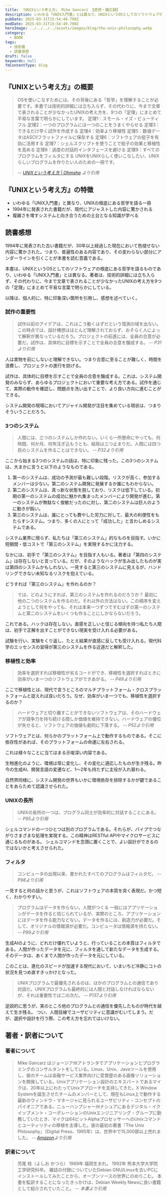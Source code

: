 ```yaml
---
title: 『UNIXという考え方』 Mike Gancarz 【感想・備忘録】
description: いわゆる「UNIX入門書」とは異なり、UNIXというOSとしてのソフトウェアの根底にある哲学を語る一冊。1994年に発表された、今となっては古い書籍だが、まるで現代にアジャストして書かれたかのような内容に驚かされた。拡大と共に複雑化を増す現代のシステム開発を見直す意味でも意義のある読書となった。
pubDate: 2025-03-31T15:54:49.790Z
modDate: 2025-03-31T15:54:49.790Z
heroImage: ../../../../assets/images/blog/the-unix-philosophy.webp
category:
  - BOOK
tags:
  - 技術書
  - 読書感想
draft: false
keywords: null
fmContentType: blog
---
```



## 『UNIXという考え方』の概要

> OSを使いこなすためには、その背後にある「哲学」を理解することが必要です。本書では技術的詳細には立ち入らず、その代わりに、今まで文章で表されることが少なかったUNIXの考え方を、9つの「定理」にまとめて平易な言葉で明らかにしています。
> 定理1：スモール・イズ・ビューティフル
> 定理2：一つのプログラムには一つのことをうまくやらせる
> 定理3：できるだけ早く試作を作成する
> 定理4：効率より移植性
> 定理5：数値データはASCIIフラットファイルに保存する
> 定理6：ソフトウェアの挺子を有効に活用する
> 定理7：シェルスクリプトを使うことで挺子の効果と移植性を高める
> 定理8：過度の対話的インタフェースを避ける
> 定理9：すべてのプログラムをフィルタにする
> UNIXをUNIXらしく使いこなしたい、UNIXらしいプログラムを作りたい人のための一冊です。
>
> <cite>-- [UNIXという考え方 | Ohmsha](https://www.ohmsha.co.jp/book/9784274064067/) より引用</cite>

## 『UNIXという考え方』の特徴

- いわゆる「UNIX入門書」と異なり、UNIXの根底にある哲学を語る一冊
- 1994年に発表された書籍だが、現代にアジャストした内容に驚かされる
- 複雑さを増すシステムと向き合うための土台となる知識が学べる

## 読書感想

1994年に発表された古い書籍だが、30年以上経過した現在において色褪せない内容に驚かされた。つまり、普遍性のある内容であり、その変わらない部分にアンダーラインを引くことが本書を読む意義である。

本書は、UNIXというOSとしてのソフトウェアの根底にある哲学を語るものであり、いわゆる「UNIX入門書」とは異なる。著者は、技術的詳細には立ち入らず、その代わりに、今まで文章で表されることが少なかったUNIXの考え方を9つの「定理」にまとめて平易な言葉で明らかにしている。

以降は、個人的に、特に印象深い箇所を引用し、感想を述べていく。

### 試作の重要性

> 試作以前のアイデアは、これはこう動くはずだという憶測の域を出ない。この時点では、設計構想はほとんど理解されておらず、おそらく人によって解釈が異なっているだろう。プロジェクトの前進には、全員の合意が必要だ。試作は、具体的に目標を示すことで全員の合意を醸成する。 <cite>-- P31より引用</cite>

人は実物を前にしないと理解できない。つまり合意に至ることが難しく、時間を浪費し、プロジェクトの進行を妨げる。

試作は、具体的に目標を示すことで全員の合意を醸成する。これは、システム開発のみならず、あらゆるプロジェクトにおいて重要な考え方である。試作を通じて、実際の動作を確認し、問題点を洗い出すことで、より良い方向に進むことができる。

システム開発の現場においてアジャイル開発が注目を集めている現状は、つまりそういうことだろう。

### 3つのシステム

> 人間には、三つのシステムしか作れない。いくら一所懸命にやっても、何時間、何か月、何年注ぎ込もうとも、結局は三つ止まりだ。人間には四つ目のシステムを作ることはできない。 <cite>-- P32より引用</cite>

ここから始まる3つのシステムの話は、特に印象に残った。この3つのシステムは、大まかに言うと以下のようなものである。

1. 第一のシステムは、成功の予測が最も難しい段階。リスクが高く、参加するメンバーは少ない。第二のシステム開発に発展するか誰にもわからない。
2. 第二のシステムは、真っ新な状態を脱しており、リスクは低下している。初期の第一のシステムの成功に魅かれ集まったメンバーにより開発が進む。第一のシステムが無駄なく俊敏だったのに対し、第二のシステムは巨人のように動きが鈍い。
3. 第三のシステムは、誰にとっても費やした労力に対して、最大の利便性をもたらすシステム。つまり、多くの人にとって「成功した」と言わしめるシステムである。

システム業界に限らず、私たちは「第三のシステム」的なものを目指す。いかに短期間・低コストで「第三のシステム」を実現するかに注力する。

なかには、初手で「第三のシステム」を目指す人もいる。著者は「第四のシステム」は存在しないと言っている。だが、そのようなハックが生み出したものが実は第四のシステムかもしれない。一見すると第三のシステムに見えるが、ハンドリングできない未知なるリスクを抱えている。

どうすれば「第三のシステム」を作れるのか？

> では、どのようにすれば、第三のシステムを作れるのだろうか？ 最初に他の二つのシステムを作るのだ。それ以外の方法はない。この順序を変えようとして何をやっても、それは本来一つずつですむはずの第一のシステムと第二のシステムをいくつも作ることにしかならないだろう。

これである。ハックは存在しない。直感を正しいと信じる傾向を持つ私たち人間は、初手で正解を出すことができない現実を受け入れる必要がある。

試験を行い、実験をくり返し、たとえ結果が直感に反しても受け入れる。現代科学のエッセンスの習得が第三のシステムを作る近道だと解釈した。

### 移植性と効率

> 効率を選択すれば移植性が劣るコードができ、移植性を選択すればときに効率がいま一つのソフトウェアができあがる。 <cite>-- P49より引用</cite>

ここで移植性とは、現代で言うところのマルチプラットフォーム・クロスプラットフォームと捉えれば良いだろう。なぜ、効率がいま一つでも、移植性を選択するのか？

> ハードウェアと切り離すことができないソフトウェアは、そのハードウェアが競争力を持ち続ける間しか価値を維持できない。ハードウェアの優位が失せると、ソフトウェアの価値も劇的に下落する。 <cite>-- P52より引用</cite>

ソフトウェアとは、何らかのプラットフォーム上で動作するものである。そこに依存性があれば、そのプラットフォームの命運に左右される。

これは様々なことに当てはまる示唆深い内容である。

生物進化のように、環境は常に変化し、その変化に適応したものが生き残る。昨今の生成AI、開発言語の変遷など、1～2年も持たずに主役が入れ替わる。

自然界同様に、システム開発の世界もいかに環境依存を排除するかが鍵であることをあらためて認識させられた。

### UNIXの長所

> UNIXの長所の一つは、プログラム同士が効率的に対話することにある。 <cite>-- P95より引用</cite>

シェルコマンドの一つひとつは別のプログラムである。それらが、パイプでつながりさまざまな処理を実現する。この精神はRESTful APIやマイクロサービスに通じるものがある。
シェルコマンドを念頭に置くことで、よい設計ができるのではないかと考えさせられた。

### フィルタ

> コンピュータの出現以来、書かれたすべてのプログラムはフィルタだ。 <cite>-- P98より引用</cite>

一見すると何の話かと思うが、これはソフトウェアの本質を突く表現だ。かつ短く、わかりやすい。

> プログラムはデータを作らない。人間がつくる
> 一般にはアプリケーションがデータを作ると信じられているが、実際のところ、アプリケーションにはデータを作る能力などない。データを作るには、創造力が必要だ。そして、オリジナルの情報源が必要だ。コンピュータは情報源を持たない。 <cite>-- P99より引用</cite>

生成AIのように、どれだけ優れていようと、行っていることの本質はフィルタである。人間が作ったデータを元に、フィルタを通して新たなデータを生成する。そのデータは、あくまで人間が作ったデータを元にしている。

このことは、進化のスピードが加速する現代において、いまいちど冷静にコトの状況を見つめ直すきっかけとなった。

> UNIXプログラムで最優先されるのは、ほかのプログラムとの通信であり対話だ。UNIXプログラムも最終的には人間と対話しなければならないが、それは重要性では二の次だ。 <cite>-- P137より引用</cite>

逆説的に思うが、実のところ他のプログラムとの通信を優先したものが時代を越えて生き残る。
つい、人間目線でユーザビリティに意識がむいてしまう。だが、選択や設計を行う際、この考え方を忘れてはいけない。


<div data-vc_mylinkbox_id='890833202'></div>

## 著者・訳者について

### 著者について

> Mike Gancarz はジョージア州アトランタでアプリケーションとプログラミングのコンサルタントをしている。Linux、Unix、Javaツールを使用し、彼のチームは金融サービス業界向けに受賞歴のある画像ソリューションを開発している。Unixアプリケーション設計のエキスパートであるマイクは、20年以上にわたってUnixアプローチを支持してきた。X Window Systemを誕生させたチームのメンバーとして、現在もLinux上で動作する最新のウィンドウ・マネージャに見られるユーザビリティ・コンセプトのパイオニアである。ニューハンプシャー州ナシュアにあるデジタル・イクイップメント・コーポレーションのUnixエンジニアリング・グループに勤務していたとき、マイクは64ビットAlphaプロセッサーへのUnixコマンドとユーティリティの移植を主導した。彼の最初の著書『The Unix Philosophy』（Digital Press、1995年）は、世界中で15,000部以上売れました。 <cite>-- [Amazon](https://www.amazon.co.jp/Linux-Unix-Philosophy-Mike-Gancarz/dp/1555582737/?_encoding=UTF8&pd_rd_w=wIgH2&content-id=amzn1.sym.b88d94eb-865c-40c1-891c-1e8277b638b4&pf_rd_p=b88d94eb-865c-40c1-891c-1e8277b638b4&pf_rd_r=357-0133123-7714176&pd_rd_wg=00fpU&pd_rd_r=567ae958-05d5-42b0-9e03-69a0054f300a&ref_=aufs_ap_sc_dsk)より引用</cite>

### 訳者について

> 芳尾 桂（よしお かつら）
> 1969年 福岡生まれ。
> 1992年 熊本大学大学院工学研究科卒。
> 雑誌の付録についていたDebian GNU/Linuxを古いPCにインストールしてみたことから、オープンソースの世界にのめりこむ。
> 本書を監訳することになったきっかけは、Debian Weekly Newsに良い書籍として紹介されていたこと。 <cite>-- 本書より引用</cite>
